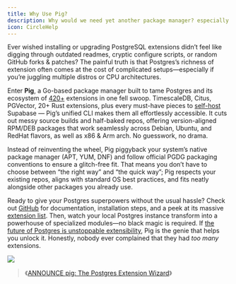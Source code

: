 ```yaml
---
title: Why Use Pig?
description: Why would we need yet another package manager? especially for Postgres extensions?
icon: CircleHelp
---
```


Ever wished installing or upgrading PostgreSQL extensions didn’t feel like digging through outdated readmes, cryptic configure scripts, or random GitHub forks & patches? 
The painful truth is that Postgres’s richness of extension often comes at the cost of complicated setups—especially if you’re juggling multiple distros or CPU architectures.


Enter **Pig**, a Go-based package manager built to tame Postgres and its ecosystem of [420+](/list/) extensions in one fell swoop.
TimescaleDB, Citus, PGVector, 20+ Rust extensions, plus every must-have pieces to [self-host](/docs/app/supabase) Supabase —
Pig’s unified CLI makes them all effortlessly accessible. It cuts out messy source builds and half-baked repos,
offering version-aligned RPM/DEB packages that work seamlessly across Debian, Ubuntu, and RedHat flavors,
as well as x86 & Arm arch. No guesswork, no drama.


Instead of reinventing the wheel, Pig piggyback your system’s native package manager (APT, YUM, DNF) and follow official PGDG packaging conventions to ensure a glitch-free fit.
That means you don’t have to choose between “the right way” and “the quick way”; Pig respects your existing repos, aligns with standard OS best practices, and fits neatly alongside other packages you already use.

Ready to give your Postgres superpowers without the usual hassle? Check out [GitHub](https://github.com/pgsty/pig) for documentation,
installation steps, and a peek at its massive [extension list](/list/). Then, watch your local Postgres instance transform into a powerhouse of specialized modules—no black magic is required.
If [the future of Postgres is unstoppable extensibility](https://medium.com/@fengruohang/postgres-is-eating-the-database-world-157c204dcfc4),
Pig is the genie that helps you unlock it. Honestly, nobody ever complained that they had *too many* extensions.

![](/img/ecosystem.gif)

> 《[ANNOUNCE pig: The Postgres Extension Wizard](https://www.postgresql.org/about/news/announce-pig-the-postgres-extension-wizard-2988/)》